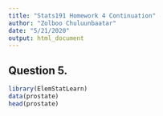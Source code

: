 ```yaml
---
title: "Stats191 Homework 4 Continuation"
author: "Zolboo Chuluunbaatar"
date: "5/21/2020"
output: html_document
---
```



## Question 5. 

```r
library(ElemStatLearn)
data(prostate)
head(prostate)
```

